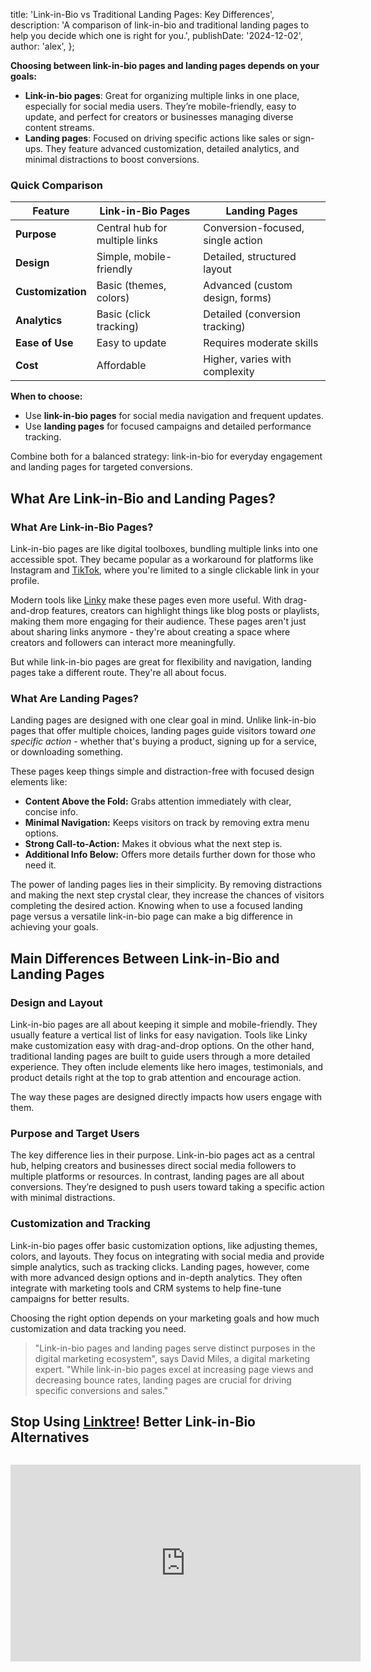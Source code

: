 

  title: 'Link-in-Bio vs Traditional Landing Pages: Key Differences',
  description:
    'A comparison of link-in-bio and traditional landing pages to help you decide which one is right for you.',
  publishDate: '2024-12-02',
  author: 'alex',
};

**Choosing between link-in-bio pages and landing pages depends on your goals:**

- **Link-in-bio pages**: Great for organizing multiple links in one place, especially for social media users. They’re mobile-friendly, easy to update, and perfect for creators or businesses managing diverse content streams.
- **Landing pages**: Focused on driving specific actions like sales or sign-ups. They feature advanced customization, detailed analytics, and minimal distractions to boost conversions.

### Quick Comparison

| Feature           | Link-in-Bio Pages              | Landing Pages                     |
| ----------------- | ------------------------------ | --------------------------------- |
| **Purpose**       | Central hub for multiple links | Conversion-focused, single action |
| **Design**        | Simple, mobile-friendly        | Detailed, structured layout       |
| **Customization** | Basic (themes, colors)         | Advanced (custom design, forms)   |
| **Analytics**     | Basic (click tracking)         | Detailed (conversion tracking)    |
| **Ease of Use**   | Easy to update                 | Requires moderate skills          |
| **Cost**          | Affordable                     | Higher, varies with complexity    |

**When to choose:**

- Use **link-in-bio pages** for social media navigation and frequent updates.
- Use **landing pages** for focused campaigns and detailed performance tracking.

Combine both for a balanced strategy: link-in-bio for everyday engagement and landing pages for targeted conversions.

## What Are Link-in-Bio and Landing Pages?

### What Are Link-in-Bio Pages?

Link-in-bio pages are like digital toolboxes, bundling multiple links into one accessible spot. They became popular as a workaround for platforms like Instagram and [TikTok](https://en.wikipedia.org/wiki/TikTok), where you're limited to a single clickable link in your profile.

Modern tools like [Linky](https://lin.ky/) make these pages even more useful. With drag-and-drop features, creators can highlight things like blog posts or playlists, making them more engaging for their audience. These pages aren't just about sharing links anymore - they're about creating a space where creators and followers can interact more meaningfully.

But while link-in-bio pages are great for flexibility and navigation, landing pages take a different route. They're all about focus.

### What Are Landing Pages?

Landing pages are designed with one clear goal in mind. Unlike link-in-bio pages that offer multiple choices, landing pages guide visitors toward _one specific action_ - whether that's buying a product, signing up for a service, or downloading something.

These pages keep things simple and distraction-free with focused design elements like:

- **Content Above the Fold:** Grabs attention immediately with clear, concise info.
- **Minimal Navigation:** Keeps visitors on track by removing extra menu options.
- **Strong Call-to-Action:** Makes it obvious what the next step is.
- **Additional Info Below:** Offers more details further down for those who need it.

The power of landing pages lies in their simplicity. By removing distractions and making the next step crystal clear, they increase the chances of visitors completing the desired action. Knowing when to use a focused landing page versus a versatile link-in-bio page can make a big difference in achieving your goals.

## Main Differences Between Link-in-Bio and Landing Pages

### Design and Layout

Link-in-bio pages are all about keeping it simple and mobile-friendly. They usually feature a vertical list of links for easy navigation. Tools like Linky make customization easy with drag-and-drop options. On the other hand, traditional landing pages are built to guide users through a more detailed experience. They often include elements like hero images, testimonials, and product details right at the top to grab attention and encourage action.

The way these pages are designed directly impacts how users engage with them.

### Purpose and Target Users

The key difference lies in their purpose. Link-in-bio pages act as a central hub, helping creators and businesses direct social media followers to multiple platforms or resources. In contrast, landing pages are all about conversions. They’re designed to push users toward taking a specific action with minimal distractions.

### Customization and Tracking

Link-in-bio pages offer basic customization options, like adjusting themes, colors, and layouts. They focus on integrating with social media and provide simple analytics, such as tracking clicks. Landing pages, however, come with more advanced design options and in-depth analytics. They often integrate with marketing tools and CRM systems to help fine-tune campaigns for better results.

Choosing the right option depends on your marketing goals and how much customization and data tracking you need.

> "Link-in-bio pages and landing pages serve distinct purposes in the digital marketing ecosystem", says David Miles, a digital marketing expert. "While link-in-bio pages excel at increasing page views and decreasing bounce rates, landing pages are crucial for driving specific conversions and sales."

## Stop Using [Linktree](https://linktr.ee/)! Better Link-in-Bio Alternatives

<Image
  src={imageLinktree}
  alt=""
  width={2560}
  height={1440}
  className="rounded-xl max-w-xl"
/>

<iframe
  width="560"
  height="315"
  src="https://www.youtube.com/embed/FGyYY4p0gHA"
  title="YouTube video player"
  frameBorder="0"
  allow="accelerometer; autoplay; clipboard-write; encrypted-media; gyroscope; picture-in-picture; web-share"
  allowFullScreen
/>

## When to Choose Link-in-Bio or Landing Pages

Understanding the differences in design and purpose can help you decide which tool suits your needs.

### Best Uses for Link-in-Bio Pages

Link-in-bio pages are perfect for managing multiple links and maintaining an active social media presence. They work well for creators, influencers, and businesses that need to update content often or promote various initiatives without overwhelming their audience. These tools make it easy for followers to find and navigate your content.

Consider link-in-bio pages when:

- You frequently update and share multiple links on social media.
- You want a central hub to connect your content.
- A mobile-friendly solution is necessary to engage your social media audience.

### Best Uses for Landing Pages

Landing pages excel when you have a specific goal in mind. They’re ideal for running paid ads, collecting leads, or driving sales while offering detailed analytics to fine-tune performance. With advanced customization options, they create a focused environment that encourages visitors to take action.

Choose landing pages when:

- Running targeted campaigns or promoting new products with a clear call-to-action.
- Gathering leads through forms or driving sales.
- Using paid ads and needing detailed analytics to track results and improve conversions.

Your decision should align with your goals and how you want to engage your audience. Whether you prioritize flexibility and engagement or focus and conversions, each tool has its strengths. Next, let’s compare their features side by side to help you decide.

## Feature Comparison: Link-in-Bio vs Landing Pages

This comparison breaks down the strengths and limitations of link-in-bio pages and traditional landing pages, helping you choose the right fit for your digital goals. Here's how these two options measure up in key areas.

### Comparison Table

| Feature                         | Link-in-Bio Pages                           | Traditional Landing Pages                        |
| ------------------------------- | ------------------------------------------- | ------------------------------------------------ |
| **Primary Purpose**             | Social media link hub                       | Conversion-focused with a single call-to-action  |
| **Design Layout**               | Simple, mobile-friendly with multiple links | Detailed structure with a clear content flow     |
| **Customization**               | Limited (themes, colors, buttons)           | Extensive (custom design, forms, coding)         |
| **Analytics**                   | Basic metrics like clicks and engagement    | Advanced tracking for conversions and behavior   |
| **Ease of Use and Maintenance** | Easy to update, minimal skills needed       | Requires moderate skills, less frequent updates  |
| **Cost**                        | Affordable monthly plans                    | Varies, often higher due to development costs    |
| **Integration**                 | Social media and basic analytics            | Tools like CRM, payment systems, marketing tools |

When it comes to practical use, the differences are clear. Link-in-bio pages are perfect for sharing dynamic content, allowing quick updates and seamless social media integration. They're also budget-friendly and easy to manage. On the other hand, traditional landing pages are designed for maximum conversions. They offer advanced tracking, detailed customization, and the ability to guide visitors through a structured sales funnel.

So, how do you decide?

- Use **link-in-bio pages** if you need to share multiple content pieces, update frequently, or prioritize mobile-first design.
- Opt for **landing pages** if your focus is on driving conversions with detailed tracking and a tailored user experience.

Ultimately, your choice should depend on your goals, audience preferences, and available resources. Whether it's quick updates or conversion optimization, aligning your strategy with your objectives is key.

## Conclusion

Deciding between link-in-bio pages and traditional landing pages comes down to your goals and audience. Each serves a different role in your digital strategy. Link-in-bio pages are great for sharing content quickly and keeping things simple, while landing pages focus on driving conversions and offer detailed tracking features.

To get the best results, you might want to use both. Link-in-bio pages help organize your social media links, while landing pages are ideal for specific campaigns. Here are some factors to think about when deciding:

- **How Often You Update:** Regular updates? Go for link-in-bio pages.
- **Campaign Focus:** Need to drive specific actions? Landing pages are the way to go.
- **Resources Available:** Look at your budget and technical skills.
- **Data Requirements:** Landing pages provide more detailed analytics.

Using both tools together can be a smart move. Link-in-bio pages handle everyday sharing, while landing pages are perfect for targeted campaigns. This combination can help you engage your audience and achieve your marketing goals effectively.

The key is to align the right tool with your specific needs. By using them strategically, you can build a well-rounded digital strategy that boosts both engagement and conversions.

  return <ArticleTemplate meta={metadata}>{props.children}</ArticleTemplate>;
}
